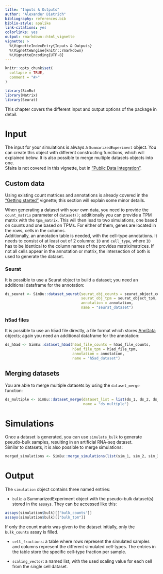 ```yaml
---
title: "Inputs & Outputs"
author: "Alexander Dietrich"
bibliography: references.bib
biblio-style: apalike
link-citations: yes
colorlinks: yes
output: rmarkdown::html_vignette
vignette: >
  %\VignetteIndexEntry{Inputs & Outputs}
  %\VignetteEngine{knitr::rmarkdown}
  %\VignetteEncoding{UTF-8}
---
```


```r
knitr::opts_chunk$set(
  collapse = TRUE,
  comment = "#>"
)
```

```r
library(SimBu)
library(Matrix)
library(Seurat)
```

This chapter covers the different input and output options of the package in detail.

# Input

The input for your simulations is always a `SummarizedExperiment` object. You can create this object with different constructing functions, which will explained below. It is also possible to merge multiple datasets objects into one. \
Sfaira is not covered in this vignette, but in ["Public Data Integration"](sfaira_vignette.Rmd).\

## Custom data

Using existing count matrices and annotations is already covered in the ["Getting started"](simulator_documentation.Rmd) vignette; this section will explain some minor details.\

When generating a dataset with your own data, you need to provide the `count_matrix` parameter of `dataset()`; additionally you can provide a TPM matrix with the `tpm_matrix`. This will then lead to two simulations, one based on counts and one based on TPMs. For either of them, genes are located in the rows, cells in the columns.\
Additionally, an annotation table is needed, with the cell-type annotations. It needs to consist of at least out of 2 columns: `ID` and `cell_type`, where `ID` has to be identical to the column names of the provides matrix/matrices. If not all cells appear in the annotation or matrix, the intersection of both is used to generate the dataset. \


### Seurat

It is possible to use a Seurat object to build a dataset; you need an additional dataframe for the annotation:

```r
ds_seurat <- SimBu::dataset_seurat(seurat_obj_counts = seurat_object_counts,
                                   seurat_obj_tpm = seurat_object_tpm,
                                   annotation = annotation,
                                   name = "seurat_dataset")
```

### h5ad files

It is possible to use an h5ad file directly, a file format which stores [AnnData](https://anndata.readthedocs.io/en/latest/) objects; again you need an additional dataframe for the annotation: 

```r

ds_h5ad <- SimBu::dataset_h5ad(h5ad_file_counts = h5ad_file_counts,
                               h5ad_file_tpm = h5ad_file_tpm,
                               annotation = annotation,
                               name = "h5ad_dataset")

```

## Merging datasets

You are able to merge multiple datasets by using the `dataset_merge` function:

```r

ds_multiple <- SimBu::dataset_merge(dataset_list = list(ds_1, ds_2, ds_3),
                                    name = "ds_multiple")

```


# Simulations
Once a dataset is generated, you can use `simulate_bulk` to generate pseudo-bulk samples, resulting in an artificial RNA-seq dataset. \
Similar to datasets, it is also possible to merge simulations:

```r
merged_simulations <- SimBu::merge_simulations(list(sim_1, sim_2, sim_3))
```



# Output


The `simulation` object contains three named entries: \

* `bulk`: a SummarizedExperiment object with the pseudo-bulk dataset(s) stored in the `assays`. They can be accessed like this:

```r
assays(simulation$bulk)[["bulk_counts"]]
assays(simulation$bulk)[["bulk_tpm"]]
```

If only the count matrix was given to the dataset initially, only the `bulk_counts` assay is filled.

* `cell_fractions`: a table where rows represent the simulated samples and columns represent the different simulated cell-types. The entries in the table store the specific cell-type fraction per sample.\

* `scaling_vector`: a named list, with the used scaling value for each cell from the single cell dataset. \
